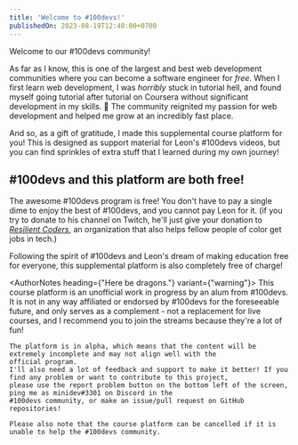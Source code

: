 ```yaml
---
title: 'Welcome to #100devs!'
publishedOn: 2023-08-19T12:40:00+0700
---
```


Welcome to our #100devs community!

As far as I know, this is one of the largest and best web development communities where you can become a software engineer for _free_.
When I first learn web development, I was _horribly_ stuck in tutorial hell, and found myself going tutorial after tutorial on Coursera without significant development in my skills. 😬
The community reignited my passion for web development and helped me grow at an incredibly fast place.

And so, as a gift of gratitude, I made this supplemental course platform for you! This is designed as support
material for Leon's #100devs videos, but you can find sprinkles of extra stuff that I learned during my own journey!

## #100devs and this platform are both free!

The awesome #100devs program is free! You don't have to pay a single dime to enjoy the best of #100devs, and you cannot pay Leon for it.
(if you try to donate to his channel on Twitch, he'll just give your donation to <a href="https://resilientcoders.org"><ColorEmphasis>*Resilient Coders*</ColorEmphasis></a>,
an organization that also helps fellow people of color get jobs in tech.)

Following the spirit of #100devs and Leon's dream of making education free for everyone, this supplemental platform is also completely free of charge!

<AuthorNotes heading={"Here be dragons."} variant={"warning"}>
    This course platform is an unofficial work in progress by an alum from #100devs.
    It is not in any way affiliated or endorsed by #100devs for the foreseeable future, and only serves as a complement -
    not a replacement for live courses, and I recommend you to join the streams because they're a lot of fun!

    The platform is in alpha, which means that the content will be extremely incomplete and may not align well with the
    official program.
    I'll also need a lot of feedback and support to make it better! If you find any problem or want to contribute to this project,
    please use the report problem button on the bottom left of the screen, ping me as minidev#3301 on Discord in the
    #100devs community, or make an issue/pull request on GitHub repositories!

    Please also note that the course platform can be cancelled if it is unable to help the #100devs community.
</AuthorNotes>
